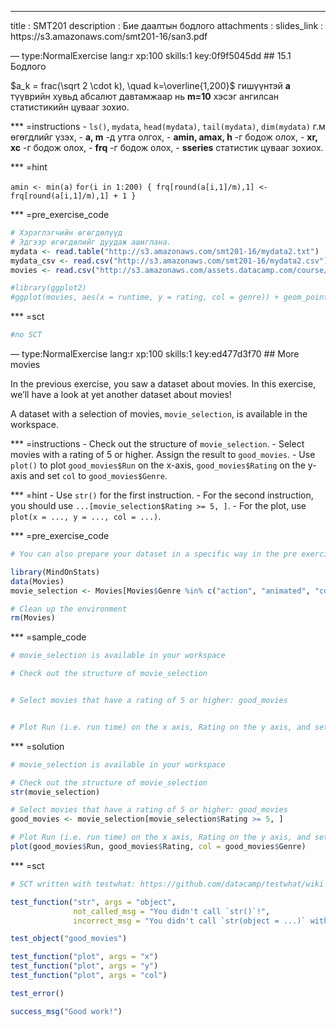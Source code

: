 ---
title       : SMT201
description : Бие даалтын бодлого
attachments :
  slides_link : https://s3.amazonaws.com/smt201-16/san3.pdf

--- type:NormalExercise lang:r xp:100 skills:1 key:0f9f5045dd
## 15.1 Бодлого

$a_k = frac(\sqrt 2 \cdot k), \quad k=\overline{1,200}$ гишүүнтэй **a** түүврийн хувьд абсалют давтамжаар нь **m=10** хэсэг ангилсан статистикийн цувааг зохио.

*** =instructions
- `ls()`, `mydata`, `head(mydata)`, `tail(mydata)`, `dim(mydata)` г.м өгөгдлийг үзэх, 
- **a, m** -д утга олгох,
- **amin, amax, h** -г бодож олох,
- **xr, xc** -г бодож олох,
- **frq** -г бодож олох,
- **sseries** статистик цувааг зохиох.

*** =hint

`amin <- min(a)`
`for(i in 1:200) { frq[round(a[i,1]/m),1] <- frq[round(a[i,1]/m),1] + 1 }`

*** =pre_exercise_code
```r
# Хэрэглэгчийн өгөгдөлүүд
# Эдгээр өгөгдөлийг дуудаж ашиглана.
mydata <- read.table("http://s3.amazonaws.com/smt201-16/mydata2.txt")
mydata_csv <- read.csv("http://s3.amazonaws.com/smt201-16/mydata2.csv")
movies <- read.csv("http://s3.amazonaws.com/assets.datacamp.com/course/introduction_to_r/movies.csv")

#library(ggplot2)
#ggplot(movies, aes(x = runtime, y = rating, col = genre)) + geom_point()
```

*** =sct
```r
#no SCT
```

--- type:NormalExercise lang:r xp:100 skills:1 key:ed477d3f70
## More movies

In the previous exercise, you saw a dataset about movies. In this exercise, we'll have a look at yet another dataset about movies!

A dataset with a selection of movies, `movie_selection`, is available in the workspace.

*** =instructions
- Check out the structure of `movie_selection`.
- Select movies with a rating of 5 or higher. Assign the result to `good_movies`.
- Use `plot()` to  plot `good_movies$Run` on the x-axis, `good_movies$Rating` on the y-axis and set `col` to `good_movies$Genre`.

*** =hint
- Use `str()` for the first instruction.
- For the second instruction, you should use `...[movie_selection$Rating >= 5, ]`.
- For the plot, use `plot(x = ..., y = ..., col = ...)`.

*** =pre_exercise_code
```r
# You can also prepare your dataset in a specific way in the pre exercise code

library(MindOnStats)
data(Movies)
movie_selection <- Movies[Movies$Genre %in% c("action", "animated", "comedy"),c("Genre", "Rating", "Run")]

# Clean up the environment
rm(Movies)
```

*** =sample_code
```r
# movie_selection is available in your workspace

# Check out the structure of movie_selection


# Select movies that have a rating of 5 or higher: good_movies


# Plot Run (i.e. run time) on the x axis, Rating on the y axis, and set the color using Genre

```

*** =solution
```r
# movie_selection is available in your workspace

# Check out the structure of movie_selection
str(movie_selection)

# Select movies that have a rating of 5 or higher: good_movies
good_movies <- movie_selection[movie_selection$Rating >= 5, ]

# Plot Run (i.e. run time) on the x axis, Rating on the y axis, and set the color using Genre
plot(good_movies$Run, good_movies$Rating, col = good_movies$Genre)
```

*** =sct
```r
# SCT written with testwhat: https://github.com/datacamp/testwhat/wiki

test_function("str", args = "object",
              not_called_msg = "You didn't call `str()`!",
              incorrect_msg = "You didn't call `str(object = ...)` with the correct argument, `object`.")

test_object("good_movies")

test_function("plot", args = "x")
test_function("plot", args = "y")
test_function("plot", args = "col")

test_error()

success_msg("Good work!")
```
